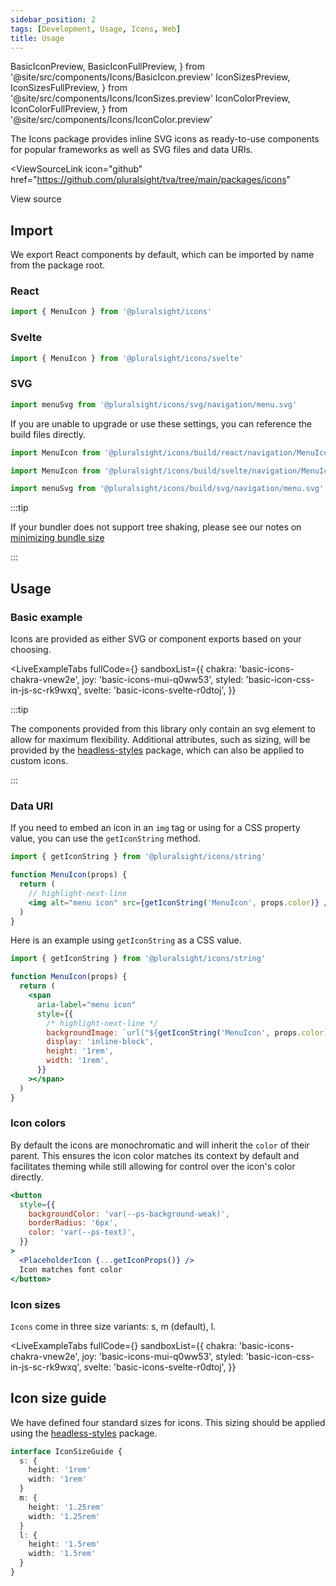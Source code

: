 ```yaml
---
sidebar_position: 2
tags: [Development, Usage, Icons, Web]
title: Usage
---
```


  BasicIconPreview,
  BasicIconFullPreview,
} from '@site/src/components/Icons/BasicIcon.preview'
  IconSizesPreview,
  IconSizesFullPreview,
} from '@site/src/components/Icons/IconSizes.preview'
  IconColorPreview,
  IconColorFullPreview,
} from '@site/src/components/Icons/IconColor.preview'

The Icons package provides inline SVG icons as ready-to-use components for popular frameworks as well as SVG files and data URIs.

<ViewSourceLink
  icon="github"
  href="https://github.com/pluralsight/tva/tree/main/packages/icons"
>
  View source
</ViewSourceLink>

## Import

We export React components by default, which can be imported by name from the package root.

### React

```javascript
import { MenuIcon } from '@pluralsight/icons'
```

### Svelte

```javascript
import { MenuIcon } from '@pluralsight/icons/svelte'
```

### SVG

```javascript
import menuSvg from '@pluralsight/icons/svg/navigation/menu.svg'
```

If you are unable to upgrade or use these settings, you can reference the build files directly.

<Tabs>
  <TabItem label="React" value="react">

```typescript
import MenuIcon from '@pluralsight/icons/build/react/navigation/MenuIcon.js'
```

  </TabItem>
  <TabItem label="Svelte" value="svelte">

```typescript
import MenuIcon from '@pluralsight/icons/build/svelte/navigation/MenuIcon.svelte'
```

  </TabItem>
  <TabItem label="SVG" value="svg">

```typescript
import menuSvg from '@pluralsight/icons/build/svg/navigation/menu.svg'
```

  </TabItem>
</Tabs>

:::tip

If your bundler does not support tree shaking, please see our notes on [minimizing bundle size](./intro.mdx#bundlers-without-tree-shaking)

:::

## Usage

### Basic example

Icons are provided as either SVG or component exports based on your choosing.

<BasicIcon />

<LiveExampleTabs
  fullCode={<BasicIconFullPreview />}
  sandboxList={{
    chakra: 'basic-icons-chakra-vnew2e',
    joy: 'basic-icons-mui-q0ww53',
    styled: 'basic-icon-css-in-js-sc-rk9wxq',
    svelte: 'basic-icons-svelte-r0dtoj',
  }}
>
  <BasicIconPreview />
</LiveExampleTabs>

:::tip

The components provided from this library only contain an svg element to allow for
maximum flexibility. Additional attributes, such as sizing, will be provided by
the [headless-styles](../headless-styles/Icon.mdx) package, which can also be applied to custom icons.

:::

### Data URI

If you need to embed an icon in an `img` tag or using for a CSS property value, you can use the `getIconString` method.

```jsx title="Example using an img src value"
import { getIconString } from '@pluralsight/icons/string'

function MenuIcon(props) {
  return (
    // highlight-next-line
    <img alt="menu icon" src={getIconString('MenuIcon', props.color)} />
  )
}
```

Here is an example using `getIconString` as a CSS value.

```jsx title="Example using a CSS property value"
import { getIconString } from '@pluralsight/icons/string'

function MenuIcon(props) {
  return (
    <span
      aria-label="menu icon"
      style={{
        /* highlight-next-line */
        backgroundImage: `url("${getIconString('MenuIcon', props.color)}")`,
        display: 'inline-block',
        height: '1rem',
        width: '1rem',
      }}
    ></span>
  )
}
```

### Icon colors

By default the icons are monochromatic and will inherit the `color` of their parent.
This ensures the icon color matches its context by default and facilitates
theming while still allowing for control over the icon's color directly.

<IconColor />

```jsx
<button
  style={{
    backgroundColor: 'var(--ps-background-weak)',
    borderRadius: '6px',
    color: 'var(--ps-text)',
  }}
>
  <PlaceholderIcon {...getIconProps()} />
  Icon matches font color
</button>
```

### Icon sizes

`Icons` come in three size variants: s, m (default), l.

<IconSizes />

<LiveExampleTabs
  fullCode={<IconSizesFullPreview />}
  sandboxList={{
    chakra: 'basic-icons-chakra-vnew2e',
    joy: 'basic-icons-mui-q0ww53',
    styled: 'basic-icon-css-in-js-sc-rk9wxq',
    svelte: 'basic-icons-svelte-r0dtoj',
  }}
>
  <IconSizesPreview />
</LiveExampleTabs>

## Icon size guide

We have defined four standard sizes for icons. This sizing should be applied using the [headless-styles](../headless-styles/Icon.mdx#icon-sizes) package.

```typescript title="Example interface - does not exist in types"
interface IconSizeGuide {
  s: {
    height: '1rem'
    width: '1rem'
  }
  m: {
    height: '1.25rem'
    width: '1.25rem'
  }
  l: {
    height: '1.5rem'
    width: '1.5rem'
  }
}
```
